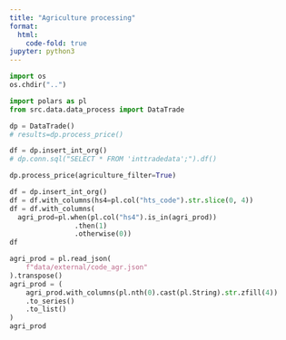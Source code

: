 ```yaml
---
title: "Agriculture processing"
format:
  html:
    code-fold: true
jupyter: python3
---
```


```python
import os
os.chdir("..")
```


```python
import polars as pl
from src.data.data_process import DataTrade

dp = DataTrade()
# results=dp.process_price()
```

```python
df = dp.insert_int_org()
# dp.conn.sql("SELECT * FROM 'inttradedata';").df()
```

```python
dp.process_price(agriculture_filter=True)
```

```python
df = dp.insert_int_org()
df = df.with_columns(hs4=pl.col("hts_code").str.slice(0, 4))
df = df.with_columns(
  agri_prod=pl.when(pl.col("hs4").is_in(agri_prod))
                .then(1)
                .otherwise(0))
df
```

```python
agri_prod = pl.read_json(
    f"data/external/code_agr.json"
).transpose()
agri_prod = (
    agri_prod.with_columns(pl.nth(0).cast(pl.String).str.zfill(4))
    .to_series()
    .to_list()
)
agri_prod        
```



